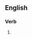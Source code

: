 ==English==

===Verb===
{{head|en|present participle}}

# {{present participle of|footnote|lang=en|nocat=1}}